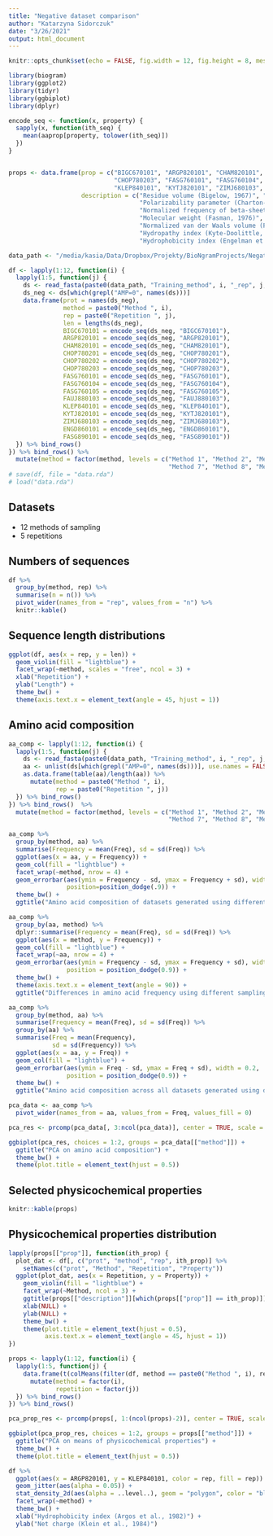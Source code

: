 ```yaml
---
title: "Negative dataset comparison"
author: "Katarzyna Sidorczuk"
date: "3/26/2021"
output: html_document
---
```


```r
knitr::opts_chunk$set(echo = FALSE, fig.width = 12, fig.height = 8, message = FALSE)

library(biogram)
library(ggplot2)
library(tidyr)
library(ggbiplot)
library(dplyr)

encode_seq <- function(x, property) {
  sapply(x, function(ith_seq) {
    mean(aaprop[property, tolower(ith_seq)])
  })
}


props <- data.frame(prop = c("BIGC670101", "ARGP820101", "CHAM820101", "CHOP780201", "CHOP780202", 
                             "CHOP780203", "FASG760101", "FASG760104", "FASG760105", "FAUJ880103", 
                             "KLEP840101", "KYTJ820101", "ZIMJ680103", "ENGD860101", "FASG890101"),
                    description = c("Residue volume (Bigelow, 1967)", "Hydrophobicity index (Argos et al., 1982)",
                                    "Polarizability parameter (Charton-Charton, 1982)", "Normalized frequency of alpha-helix (Chou-Fasman, 1978b)",
                                    "Normalized frequency of beta-sheet (Chou-Fasman, 1978b)", "Normalized frequency of beta-turn (Chou-Fasman, 1978b)",
                                    "Molecular weight (Fasman, 1976)", "pK-N (Fasman, 1976)", "pK-C (Fasman, 1976)", 
                                    "Normalized van der Waals volume (Fauchere et al., 1988)", "Net charge (Klein et al., 1984)",
                                    "Hydropathy index (Kyte-Doolittle, 1982)", "Polarity (Zimmerman et al., 1968)",
                                    "Hydrophobicity index (Engelman et al., 1986)", "Hydrophobicity index (Fasman, 1989)"))

data_path <- "/media/kasia/Data/Dropbox/Projekty/BioNgramProjects/NegativeDatasets/Datasets/"

df <- lapply(1:12, function(i) {
  lapply(1:5, function(j) {
    ds <- read_fasta(paste0(data_path, "Training_method", i, "_rep", j, ".fasta"))
    ds_neg <- ds[which(grepl("AMP=0", names(ds)))]
    data.frame(prot = names(ds_neg),
               method = paste0("Method ", i),
               rep = paste0("Repetition ", j),
               len = lengths(ds_neg),
               BIGC670101 = encode_seq(ds_neg, "BIGC670101"),
               ARGP820101 = encode_seq(ds_neg, "ARGP820101"),
               CHAM820101 = encode_seq(ds_neg, "CHAM820101"),
               CHOP780201 = encode_seq(ds_neg, "CHOP780201"),
               CHOP780202 = encode_seq(ds_neg, "CHOP780202"),
               CHOP780203 = encode_seq(ds_neg, "CHOP780203"),
               FASG760101 = encode_seq(ds_neg, "FASG760101"),
               FASG760104 = encode_seq(ds_neg, "FASG760104"),
               FASG760105 = encode_seq(ds_neg, "FASG760105"),
               FAUJ880103 = encode_seq(ds_neg, "FAUJ880103"),
               KLEP840101 = encode_seq(ds_neg, "KLEP840101"),
               KYTJ820101 = encode_seq(ds_neg, "KYTJ820101"),
               ZIMJ680103 = encode_seq(ds_neg, "ZIMJ680103"),
               ENGD860101 = encode_seq(ds_neg, "ENGD860101"),
               FASG890101 = encode_seq(ds_neg, "FASG890101"))
  }) %>% bind_rows()
}) %>% bind_rows() %>%
  mutate(method = factor(method, levels = c("Method 1", "Method 2", "Method 3", "Method 4", "Method 5", "Method 6",
                                            "Method 7", "Method 8", "Method 9", "Method 10", "Method 11", "Method 12")))
# save(df, file = "data.rda")
# load("data.rda")

```

## Datasets

- 12 methods of sampling
- 5 repetitions

## Numbers of sequences

```r
df %>% 
  group_by(method, rep) %>% 
  summarise(n = n()) %>% 
  pivot_wider(names_from = "rep", values_from = "n") %>% 
  knitr::kable()
```

## Sequence length distributions

```r
ggplot(df, aes(x = rep, y = len)) +
  geom_violin(fill = "lightblue") +
  facet_wrap(~method, scales = "free", ncol = 3) +
  xlab("Repetition") +
  ylab("Length") +
  theme_bw() +
  theme(axis.text.x = element_text(angle = 45, hjust = 1))
```

## Amino acid composition

```r
aa_comp <- lapply(1:12, function(i) {
  lapply(1:5, function(j) {
    ds <- read_fasta(paste0(data_path, "Training_method", i, "_rep", j, ".fasta"))
    aa <- unlist(ds[which(grepl("AMP=0", names(ds)))], use.names = FALSE)
    as.data.frame(table(aa)/length(aa)) %>% 
      mutate(method = paste0("Method ", i),
             rep = paste0("Repetition ", j))
  }) %>% bind_rows()
}) %>% bind_rows()  %>%
  mutate(method = factor(method, levels = c("Method 1", "Method 2", "Method 3", "Method 4", "Method 5", "Method 6",
                                            "Method 7", "Method 8", "Method 9", "Method 10", "Method 11", "Method 12")))

aa_comp %>% 
  group_by(method, aa) %>% 
  summarise(Frequency = mean(Freq), sd = sd(Freq)) %>% 
  ggplot(aes(x = aa, y = Frequency)) +
  geom_col(fill = "lightblue") +
  facet_wrap(~method, nrow = 4) +
  geom_errorbar(aes(ymin = Frequency - sd, ymax = Frequency + sd), width=.2,
                position=position_dodge(.9)) + 
  theme_bw() +
  ggtitle("Amino acid composition of datasets generated using different sampling methods")
```

```r
aa_comp %>% 
  group_by(aa, method) %>% 
  dplyr::summarise(Frequency = mean(Freq), sd = sd(Freq)) %>% 
  ggplot(aes(x = method, y = Frequency)) +
  geom_col(fill = "lightblue") +
  facet_wrap(~aa, nrow = 4) +
  geom_errorbar(aes(ymin = Frequency - sd, ymax = Frequency + sd), width = 0.2,
                position = position_dodge(0.9)) + 
  theme_bw() +
  theme(axis.text.x = element_text(angle = 90)) +
  ggtitle("Differences in amino acid frequency using different sampling methods")
```

```r
aa_comp %>% 
  group_by(method, aa) %>% 
  summarise(Frequency = mean(Freq), sd = sd(Freq)) %>% 
  group_by(aa) %>% 
  summarise(Freq = mean(Frequency),
            sd = sd(Frequency)) %>% 
  ggplot(aes(x = aa, y = Freq)) +
  geom_col(fill = "lightblue") +
  geom_errorbar(aes(ymin = Freq - sd, ymax = Freq + sd), width = 0.2,
                position = position_dodge(0.9)) + 
  theme_bw() +
  ggtitle("Amino acid composition across all datasets generated using different sampling methods")

```

```r
pca_data <- aa_comp %>% 
  pivot_wider(names_from = aa, values_from = Freq, values_fill = 0)

pca_res <- prcomp(pca_data[, 3:ncol(pca_data)], center = TRUE, scale = TRUE)

ggbiplot(pca_res, choices = 1:2, groups = pca_data[["method"]]) +
  ggtitle("PCA on amino acid composition") +
  theme_bw() +
  theme(plot.title = element_text(hjust = 0.5))
```

## Selected physicochemical properties

```r
knitr::kable(props)
```


## Physicochemical properties distribution

```r
lapply(props[["prop"]], function(ith_prop) {
  plot_dat <- df[, c("prot", "method", "rep", ith_prop)] %>% 
    setNames(c("prot", "Method", "Repetition", "Property"))
  ggplot(plot_dat, aes(x = Repetition, y = Property)) +
    geom_violin(fill = "lightblue") +
    facet_wrap(~Method, ncol = 3) +
    ggtitle(props[["description"]][which(props[["prop"]] == ith_prop)]) + 
    xlab(NULL) +
    ylab(NULL) +
    theme_bw() +
    theme(plot.title = element_text(hjust = 0.5),
          axis.text.x = element_text(angle = 45, hjust = 1))
})

```


```r
props <- lapply(1:12, function(i) {
  lapply(1:5, function(j) {
    data.frame(t(colMeans(filter(df, method == paste0("Method ", i), rep == paste0("Repetition ", j))[, 5:ncol(df)]))) %>% 
      mutate(method = factor(i),
             repetition = factor(j))
  }) %>% bind_rows()
}) %>% bind_rows()

pca_prop_res <- prcomp(props[, 1:(ncol(props)-2)], center = TRUE, scale = TRUE)

ggbiplot(pca_prop_res, choices = 1:2, groups = props[["method"]]) +
  ggtitle("PCA on means of physicochemical properties") +
  theme_bw() +
  theme(plot.title = element_text(hjust = 0.5))
```


```r
df %>% 
  ggplot(aes(x = ARGP820101, y = KLEP840101, color = rep, fill = rep)) +
  geom_jitter(aes(alpha = 0.05)) +
  stat_density_2d(aes(alpha = ..level..), geom = "polygon", color = "black", size = 0.1, adjust = 1/2) +
  facet_wrap(~method) +
  theme_bw() +
  xlab("Hydrophobicity index (Argos et al., 1982)") +
  ylab("Net charge (Klein et al., 1984)")
```

